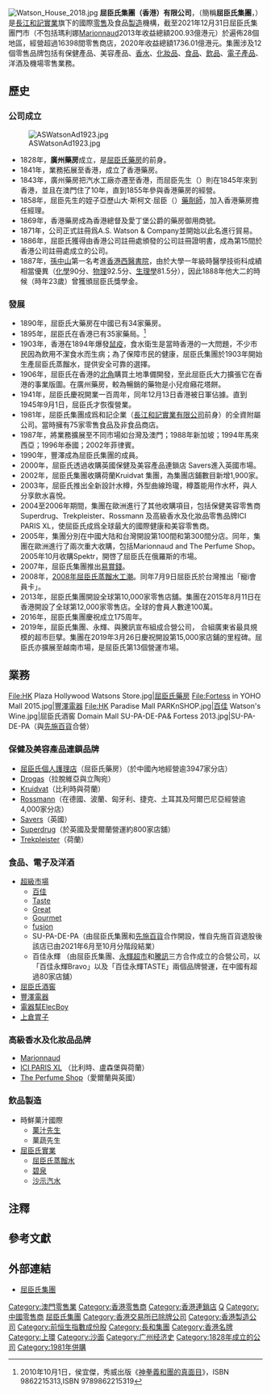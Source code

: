 {{otheruses|subject=屈臣氏集團母公司|other=旗下業務或產品|屈臣氏 (消歧义)}}
{{Refimprove|time=2014-12-14T09:29:12+00:00}}
{{Infobox_Company 
| company_name = 屈臣氏集團（香港）有限公司
| company_name_en = A.S. Watson Group (Hong Kong) Ltd.
| company_logo =  [[File:A.S._Watson_Group.svg|180px]]
| company_type = [[私人公司|私人公司]] 
| foundation = 1828年（[[大清|大清]][[道光|道光]]八年）
| location = {{HKG}}[[新界|新界]][[沙田區|沙田]][[火炭|火炭]]禾寮坑路1－5號沙田屈臣氏中心
| industry = [[零售|零售]]、保健及美容、飲品[[製造|製造]]
| revenue =  1736.01億港元（附屬佔1308.42億，2021年）
| profit =  
| asset =2179.41億港元（2021年）
| market_value = 
| num_employees = 140,000人 
| products = 
| parent = [[長江和記實業|長江和記實業]]75.05%<br> [[淡馬錫控股公司|淡馬錫控股公司]]24.95%
| homepage = [http://www.aswatson.com/ www.aswatson.com]
}}
[[File:Watson_House_2018.jpg|thumb]]
'''屈臣氏集團（香港）有限公司'''，（簡稱'''屈臣氏集團'''，{{lang-en|Watson}}）是[[長江和記實業|長江和記實業]]旗下的國際[[零售|零售]]及食品[[製造業|製造]]機構，截至2021年12月31日屈臣氏集團門市（不包括瑪利娜[[Marionnaud|Marionnaud]]2013年收益總額200.93億港元）於遍佈28個地區，經營超過16398間零售商店，2020年收益總額1736.01億港元。集團涉及12個零售品牌包括有保健產品、美容產品、[[香水|香水]]、[[化妝品|化妝品]]、[[食品|食品]]、[[飲品|飲品]]、[[電子產品|電子產品]]、洋酒及機場零售業務。

== 歷史 ==
=== 公司成立 ===
[[File:ASWatsonAd1923.jpg|thumb]]
*1828年，'''廣州藥房'''成立，是[[屈臣氏個人護理店|屈臣氏藥房]]的前身。
*1841年，業務拓展至香港，成立了香港藥房。<!-- 出售藥物予[[西營盤|西營盤]]（軍營）的[[駐港英軍|駐港英軍]]，用以醫治[[熱症|熱症]]和[[瘧疾|瘧疾]]。<ref>{{cite news|url=http://paper.wenweipo.com/2003/02/05/OT0302050048.htm|title=大笪地與平民夜總會|newspaper=[[文匯報_(香港)|文匯報]]|date=2003-02-05|archive-url=https://web.archive.org/web/20190521010307/http://paper.wenweipo.com/2003/02/05/OT0302050048.htm|archive-date=2019-05-21|dead-url=no|location=[[香港|香港]]|language=zh-hant}}</ref>同年[[第一次鸦片战争|清廷正式對英國宣戰]]，並且立即鎖拿[[博爾濟吉特·琦善|博爾濟吉特·琦善]]，然而中國和英國軍力懸殊，清廷軍士一路大敗，翌年8月，清廷投降，在英國軍艦上簽訂《[[南京條約|中英南京條約]]》，正式割讓香港。--> 
*1843年，廣州藥房把汽水工廠亦遷至香港，而屈臣先生（{{lang|en|Mr. Thomas Boswell Watson}}）則在1845年來到香港，並且在澳門住了10年，直到1855年參與香港藥房的經營。
*1858年，屈臣先生的姪子亞歷山大·斯柯文·屈臣（{{lang|en|Alexander Skirving Watson}}）[[藥劑師|藥劑師]]，加入香港藥房擔任經理。
*1869年，香港藥房成為香港總督及愛丁堡公爵的藥房御用商號。
*1871年，公司正式註冊爲A.S. Watson & Company並開始以此名進行貿易。
*1886年，屈臣氏獲得由香港公司註冊處頒發的公司註冊證明書，成為第15間於香港公司註冊處成立的公司。
*1887年，[[孫中山|孫中山]]第一名考進[[香港大學李嘉誠醫學院|香港西醫書院]]，由於大學一年級時醫學技術科成績相當優異（[[化學|化學]]90分、[[物理|物理]]92.5分、[[生理學|生理學]]81.5分），因此1888年他大二的時候（時年23歲）曾獲頒屈臣氏獎學金。

=== 發展 ===
*1890年，屈臣氏大藥房在中國已有34家藥房。
*1895年，屈臣氏在香港已有35家藥局。<ref>2010年10月1日，侯宜傑，秀威出版《[https://books.google.co.uk/books?id=3FP92a7ACSQC&pg=PA234 神拳義和團的真面目]{{Wayback|url=https://books.google.co.uk/books?id=3FP92a7ACSQC&pg=PA234|date=20160307081247}}》，ISBN 9862215313,ISBN 9789862215319</ref>
*1903年，香港在1894年爆發[[鼠疫|鼠疫]]，食水衛生是當時香港的一大問題，不少市民因為飲用不潔食水而生病；為了保障市民的健康，屈臣氏集團於1903年開始生產屈臣氏蒸餾水，提供安全可靠的選擇。
*1906年，屈臣氏在香港的[[北角|北角]]購買土地準備開發，至此屈臣氏大力擴張它在香港的事業版圖。在廣州藥房，較為暢銷的藥物是小兒疳癪花塔餅。 
*1941年，屈臣氏慶祝開業一百周年，同年12月13日香港被日軍佔據。直到1945年9月1日，屈臣氏才恢復營業。
*1981年，屈臣氏集團成爲和記企業（[[長江和記實業|長江和記實業有限公司]]前身）的全資附屬公司。當時擁有75家零售食品及非食品商店。
*1987年，將業務擴展至不同市場如台灣及澳門；1988年新加坡；1994年馬來西亞；1996年泰國；2002年菲律賓。
*1990年，豐澤成為屈臣氏集團的成員。
*2000年，屈臣氏透過收購英國保健及美容產品連鎖店 Savers進入英國市場。
*2002年，屈臣氏集團收購荷蘭Kruidvat 集團，為集團店鋪數目新增1,900家。
*2003年，屈臣氏推出全新設計水樽，外型曲線玲瓏，樽蓋能用作水杯，與人分享飲水喜悅。
*2004至2006年期間，集團在歐洲進行了其他收購項目，包括保健美容零售商 Superdrug、Trekpleister、Rossmann 及高級香水及化妝品零售品牌ICI PARIS XL，使屈臣氏成爲全球最大的國際健康和美容零售商。
*2005年，集團分別在中國大陆和台灣開設第100間和第300間分店。同年，集團在歐洲進行了兩次重大收購，包括Marionnaud and The Perfume Shop。2005年10月收購Spektr，開啓了屈臣氏在俄羅斯的市場。
*2007年，屈臣氏集團推出[[易賞錢|易賞錢]]。
*2008年，[[2008年屈臣氏蒸餾水工潮|2008年屈臣氏蒸餾水工潮]]。同年7月9日屈臣氏於台灣推出「寵i會員卡」。
*2013年，屈臣氏集團開設全球第10,000家零售店舖。集團在2015年8月11日在香港開設了全球第12,000家零售店。全球的會員人數達100萬。
*2016年，屈臣氏集團慶祝成立175周年。
*2019年，屈臣氏集團、永輝、與騰訊宣布組成合營公司， 合組廣東省最具規模的超市巨擘。集團在2019年3月26日慶祝開設第15,000家店鋪的里程碑。屈臣氏亦擴展至越南市場，是屈臣氏第13個營運市場。

==業務==
<gallery>
File:HK Plaza Hollywood Watsons Store.jpg|[[屈臣氏藥房|屈臣氏藥房]]
File:Fortess in YOHO Mall 2015.jpg|[[豐澤電器|豐澤電器]]
File:HK Paradise Mall PARKnSHOP.jpg|[[百佳|百佳]]
Watson's Wine.jpg|屈臣氏酒窖
Domain Mall SU-PA-DE-PA& Fortess 2013.jpg|SU-PA-DE-PA（與[[先施百貨|先施百貨]]合營）
</gallery>

===保健及美容產品連鎖品牌===
*[[屈臣氏個人護理店|屈臣氏個人護理店]]（屈臣氏藥房）（於中國內地經營逾3947家分店）
*[[Drogas|Drogas]]（拉脫維亞與立陶宛）
*[[Kruidvat|Kruidvat]]（比利時與荷蘭） 
*[[Rossmann|Rossmann]]（在德國、波蘭、匈牙利、捷克、土耳其及阿爾巴尼亞經營逾4,000家分店） 
*[[Savers|Savers]]（英國） 
*[[Superdrug|Superdrug]]（於英國及愛爾蘭營運約800家店舖） 
*[[Trekpleister|Trekpleister]]（荷蘭） 

===食品、電子及洋酒===
*[[超級市場|超級市場]]
**[[百佳|百佳]]
**[[Taste|Taste]]
**[[Great|Great]]
**[[Gourmet|Gourmet]]
**[[fusion|fusion]]
**SU-PA-DE-PA（由屈臣氏集團和[[先施百貨|先施百貨]]合作開設，惟自先施百貨退股後該店已由2021年6月至10月分階段結業） 
**百佳永輝 （由屈臣氏集團、[[永輝超市|永輝超市]]和[[騰訊|騰訊]]三方合作成立的合營公司，以「百佳永輝Bravo」以及「百佳永輝TASTE」兩個品牌營運，在中國有超過80家店舖）
*[[屈臣氏酒窖|屈臣氏酒窖]]
*[[豐澤電器|豐澤電器]]
*[[電器幫ElecBoy|電器幫ElecBoy]]
*[[上倉胃子|上倉胃子]]

===高級香水及化妝品品牌===
*[[Marionnaud|Marionnaud]]
*[[ICI_PARIS_XL|ICI PARIS XL]] （比利時、盧森堡與荷蘭） 
*[[The_Perfume_Shop|The Perfume Shop]]（愛爾蘭與英國）

===飲品製造===
*時鮮菓汁國際
**[[菓汁先生|菓汁先生]]
**菓蔬先生
*[[屈臣氏實業|屈臣氏實業]]
**[[屈臣氏蒸餾水|屈臣氏蒸餾水]]
**[[碧泉|碧泉]]
**[[沙士_(飲品)|沙示汽水]]

==注釋==
{{notelist}}

== 參考文獻 ==
{{reflist|2}}

== 外部連結 ==
{{commonscat|A.S. Watson Group}}
* [http://www.aswatson.com/ 屈臣氏集團] {{zh}}{{en}}{{Wayback|url=http://www.aswatson.com/ |date=20060208024819 }}

{{長江集團}}

[[Category:澳門零售業|Category:澳門零售業]]
[[Category:香港零售商|Category:香港零售商]]
[[Category:香港連鎖店|Category:香港連鎖店]]
[[Category:台灣零售商|Q]]
[[Category:中國零售商|Category:中國零售商]]
[[Category:屈臣氏集團|]]
[[Category:香港交易所已除牌公司|Category:香港交易所已除牌公司]]
[[Category:香港製造公司|Category:香港製造公司]]
[[Category:前恒生指數成份股|Category:前恒生指數成份股]]
[[Category:長和集團|Category:長和集團]]
[[Category:香港名牌|Category:香港名牌]]
[[Category:上環|Category:上環]]
[[Category:沙面|Category:沙面]]
[[Category:广州经济史|Category:广州经济史]]
[[Category:1828年成立的公司|Category:1828年成立的公司]]
[[Category:1981年併購|Category:1981年併購]]